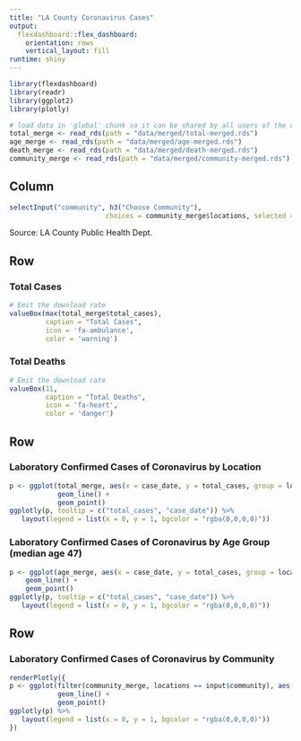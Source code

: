 ```yaml
---
title: "LA County Coronavirus Cases"
output: 
  flexdashboard::flex_dashboard:
    orientation: rows
    vertical_layout: fill
runtime: shiny
---
```


```r
library(flexdashboard)
library(readr)
library(ggplot2)
library(plotly)

# load data in 'global' chunk so it can be shared by all users of the dashboard
total_merge <- read_rds(path = "data/merged/total-merged.rds")
age_merge <- read_rds(path = "data/merged/age-merged.rds")
death_merge <- read_rds(path = "data/merged/death-merged.rds")
community_merge <- read_rds(path = "data/merged/community-merged.rds")
```

Column {.sidebar}
-----------------------------------------------------------------------

```r
selectInput("community", h3("Choose Community"), 
                        choices = community_merge$locations, selected = 1)
```

Source: LA County Public Health Dept.

Row
-----------------------------------------------------------------------

### Total Cases

```r
# Emit the download rate
valueBox(max(total_merge$total_cases), 
         caption = "Total Cases", 
         icon = 'fa-ambulance',
         color = 'warning')
```

### Total Deaths

```r
# Emit the download rate
valueBox(11, 
         caption = "Total Deaths", 
         icon = 'fa-heart',
         color = 'danger')
```

Row
-----------------------------------------------------------------------

### Laboratory Confirmed Cases of Coronavirus by Location

```r
p <- ggplot(total_merge, aes(x = case_date, y = total_cases, group = locations, color = locations)) + 
            geom_line() + 
            geom_point()
ggplotly(p, tooltip = c("total_cases", "case_date")) %>% 
   layout(legend = list(x = 0, y = 1, bgcolor = "rgba(0,0,0,0)"))
```

### Laboratory Confirmed Cases of Coronavirus by Age Group (median age 47)

```r
p <- ggplot(age_merge, aes(x = case_date, y = total_cases, group = locations, color = locations)) +
    geom_line() +
    geom_point()
ggplotly(p, tooltip = c("total_cases", "case_date")) %>% 
   layout(legend = list(x = 0, y = 1, bgcolor = "rgba(0,0,0,0)"))
```

Row
-----------------------------------------------------------------------

### Laboratory Confirmed Cases of Coronavirus by Community

```r
renderPlotly({
p <- ggplot(filter(community_merge, locations == input$community), aes(x = case_date, y = total_cases, group = locations, color = locations)) +
            geom_line() +
            geom_point()
ggplotly(p) %>% 
   layout(legend = list(x = 0, y = 1, bgcolor = "rgba(0,0,0,0)"))
})
```